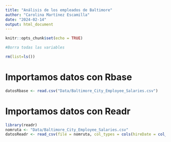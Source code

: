 ```yaml
---
title: "Análisis de los empleados de Baltimore"
author: "Carolina Martínez Escamilla"
date: "2024-02-14"
output: html_document
---
```


```r
knitr::opts_chunk$set(echo = TRUE)
```

```r
#Borra todas las variables

rm(list=ls())
```

# Importamos datos con Rbase

```r
datosRbase <- read.csv("Data/Baltimore_City_Employee_Salaries.csv")

```

# Importamos datos con Readr

```r
library(readr)
nomruta <- "Data/Baltimore_City_Employee_Salaries.csv"
datosReadr <- read_csv(file = nomruta, col_types = cols(hireDate = col_date(format = "%Y-%m-%d")))
```
